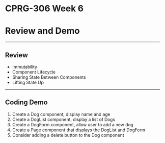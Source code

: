 # CPRG-306 Week 6

# Review and Demo

---

## Review

- Immutability
- Component Lifecycle
- Sharing State Between Components
- Lifting State Up

---

## Coding Demo

1. Create a Dog component, display name and age
2. Create a DogList component, display a list of Dogs
3. Create a DogForm component, allow user to add a new dog
4. Create a Page component that displays the DogList and DogForm
5. Consider adding a delete button to the Dog component
